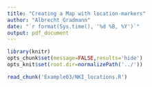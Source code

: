 ```yaml
---
title: "Creating a Map with location-markers"
author: "Albrecht Gradmann"
date: "`r format(Sys.time(), '%d %B, %Y')`"
output: pdf_document
---
```

```r
library(knitr)
opts_chunk$set(message=FALSE,results='hide')
opts_knit$set(root.dir=normalizePath('../'))
```

```r
read_chunk('Example03/NKI_locations.R')
```




```r

```

```r

```


```r

```

```r

```

```r

```

```r

```

```r

```




